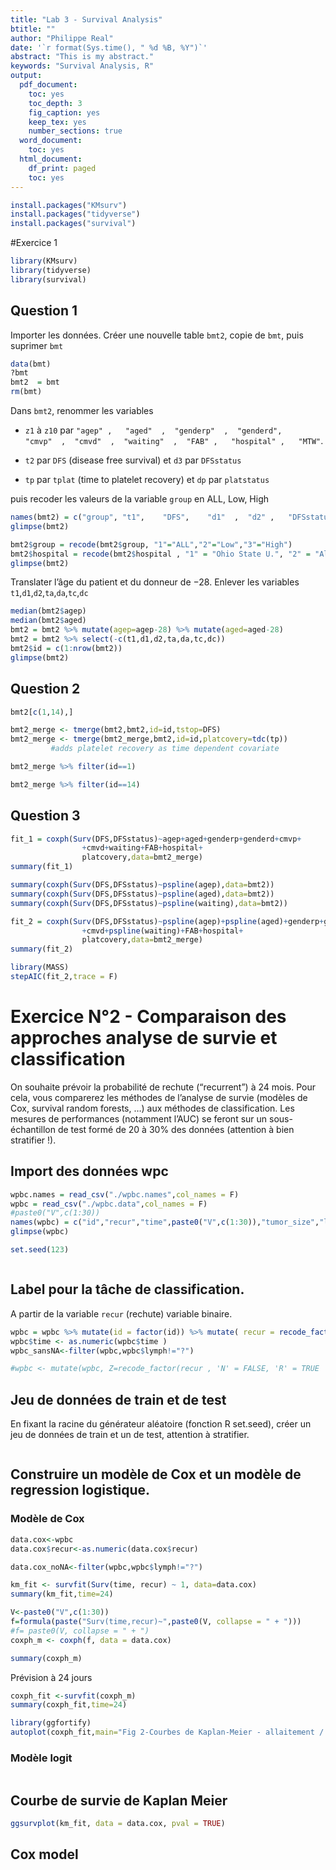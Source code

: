---
title: "Lab 3 - Survival Analysis"
btitle: ""
author: "Philippe Real"
date: '`r format(Sys.time(), " %d %B, %Y")`'
abstract: "This is my abstract."
keywords: "Survival Analysis, R"
output:
  pdf_document:
    toc: yes
    toc_depth: 3
    fig_caption: yes
    keep_tex: yes
    number_sections: true
  word_document:
    toc: yes
  html_document:
    df_print: paged
    toc: yes
---
```{r,echo=FALSE, eval=FALSE}
install.packages("KMsurv")
install.packages("tidyverse")
install.packages("survival")
```


#Exercice 1
```{r,echo=FALSE}
library(KMsurv)
library(tidyverse)
library(survival)
```

## Question 1
Importer les données. Créer une nouvelle table ``bmt2``, copie de ``bmt``, puis suprimer ``bmt``
```{r}
data(bmt)
?bmt
bmt2  = bmt
rm(bmt)
```

Dans ``bmt2``, renommer les variables 

  - ``z1`` à ``z10`` par ``"agep" ,   "aged"  ,  "genderp"  ,  "genderd",    "cmvp"  ,  "cmvd"  ,  "waiting"  ,  "FAB" ,   "hospital" ,   "MTW"``. 
  
  - ``t2`` par ``DFS`` (disease free survival) et ``d3`` par ``DFSstatus``
  
  - ``tp`` par ``tplat`` (time to platelet recovery) et ``dp`` par ``platstatus``

puis recoder les valeurs de la variable ``group`` en ALL, Low, High
```{r}
names(bmt2) = c("group", "t1",    "DFS",    "d1"  ,  "d2" ,   "DFSstatus"  ,  "ta"  ,  "da" ,   "tc"   , "dc" ,   "tp" ,   "dp" ,   "agep" ,   "aged"  ,  "genderp"  ,  "genderd",    "cmvp"  ,  "cmvd"  ,  "waiting"  ,  "FAB" ,   "hospital" ,   "MTW"  )
glimpse(bmt2)

bmt2$group = recode(bmt2$group, "1"="ALL","2"="Low","3"="High")
bmt2$hospital = recode(bmt2$hospital , "1" = "Ohio State U.", "2" = "Alferd" , "3" = "St. Vincent", "4" = "Hahnemann")
glimpse(bmt2)
```

  
Translater l'âge du patient et du donneur de $-28$. Enlever les variables `` t1``,`` d1``,`` d2``,`` ta``,`` da``,`` tc``,`` dc``

```{r}
median(bmt2$agep)
median(bmt2$aged)
bmt2 = bmt2 %>% mutate(agep=agep-28) %>% mutate(aged=aged-28)
bmt2 = bmt2 %>% select(-c(t1,d1,d2,ta,da,tc,dc))
bmt2$id = c(1:nrow(bmt2))
glimpse(bmt2)
```

## Question 2
```{r}
bmt2[c(1,14),]
```
```{r}
bmt2_merge <- tmerge(bmt2,bmt2,id=id,tstop=DFS)
bmt2_merge <- tmerge(bmt2_merge,bmt2,id=id,platcovery=tdc(tp))
         #adds platelet recovery as time dependent covariate
```
```{r}
bmt2_merge %>% filter(id==1)
```

```{r}
bmt2_merge %>% filter(id==14)
```
## Question 3
```{r}
fit_1 = coxph(Surv(DFS,DFSstatus)~agep+aged+genderp+genderd+cmvp+
                +cmvd+waiting+FAB+hospital+
                platcovery,data=bmt2_merge)
summary(fit_1)
```

```{r}
summary(coxph(Surv(DFS,DFSstatus)~pspline(agep),data=bmt2))
summary(coxph(Surv(DFS,DFSstatus)~pspline(aged),data=bmt2))
summary(coxph(Surv(DFS,DFSstatus)~pspline(waiting),data=bmt2))
```

```{r}
fit_2 = coxph(Surv(DFS,DFSstatus)~pspline(agep)+pspline(aged)+genderp+genderd+cmvp+
                +cmvd+pspline(waiting)+FAB+hospital+
                platcovery,data=bmt2_merge)
summary(fit_2)
```
```{r}
library(MASS)
stepAIC(fit_2,trace = F)
```


# Exercice N°2 - Comparaison des approches analyse de survie et classification

On souhaite prévoir la probabilité de rechute (“recurrent”) à 24 mois. Pour cela, vous comparerez les méthodes de l’analyse de survie (modèles de Cox, survival random forests, ...) aux méthodes de classification. Les mesures de performances (notamment l’AUC) se feront sur un sous-échantillon de test formé de 20 à 30% des données (attention à bien stratifier !).

## Import des données wpc
```{r}
wpbc.names = read_csv("./wpbc.names",col_names = F)
wpbc = read_csv("./wpbc.data",col_names = F)
#paste0("V",c(1:30))
names(wpbc) = c("id","recur","time",paste0("V",c(1:30)),"tumor_size","lymph")
glimpse(wpbc)
```

```{r}
set.seed(123)
```


```{r}

```

## Label pour la tâche de classification.

A partir de la variable  ``recur`` (rechute) variable binaire.

```{r}
wpbc = wpbc %>% mutate(id = factor(id)) %>% mutate( recur = recode_factor(recur , 'N' = FALSE, 'R' = TRUE ))
wpbc$time <- as.numeric(wpbc$time )
wpbc_sansNA<-filter(wpbc,wpbc$lymph!="?")
```

```{r}
#wpbc <- mutate(wpbc, Z=recode_factor(recur , 'N' = FALSE, 'R' = TRUE  ))
```

## Jeu de données de train et de test

En fixant la racine du générateur aléatoire (fonction R set.seed), créer un jeu de données de train et un de test, attention à stratifier.

```{r}


```


## Construire un modèle de Cox et un modèle de regression logistique.

### Modèle de Cox

```{r}
data.cox<-wpbc
data.cox$recur<-as.numeric(data.cox$recur)

data.cox_noNA<-filter(wpbc,wpbc$lymph!="?")

km_fit <- survfit(Surv(time, recur) ~ 1, data=data.cox)
summary(km_fit,time=24)
```

```{r}
V<-paste0("V",c(1:30))
f=formula(paste("Surv(time,recur)~",paste0(V, collapse = " + ")))
#f= paste0(V, collapse = " + ")
coxph_m <- coxph(f, data = data.cox)
```

```{r}
summary(coxph_m)
```

Prévision à 24 jours
```{r}
coxph_fit <-survfit(coxph_m)
summary(coxph_fit,time=24)
```

```{r}
library(ggfortify)
autoplot(coxph_fit,main="Fig 2-Courbes de Kaplan-Meier - allaitement / ou pas (à partir de la naissance)")

```


### Modèle logit

```{r}


```


## Courbe de survie de Kaplan Meier

```{r}
ggsurvplot(km_fit, data = data.cox, pval = TRUE)

```

## Cox model

```{r}


```

```{r}


```


```{r}


```




